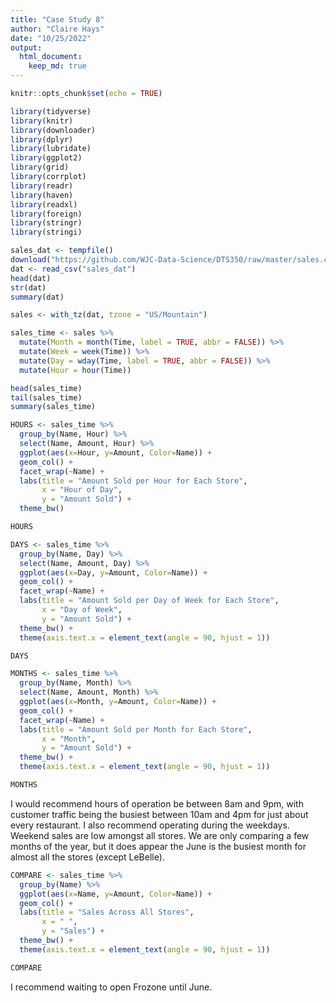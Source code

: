 ```yaml
---
title: "Case Study 8"
author: "Claire Hays"
date: "10/25/2022"
output: 
  html_document:
    keep_md: true
---
```


```r
knitr::opts_chunk$set(echo = TRUE)
```

```r

library(tidyverse)
library(knitr)
library(downloader)
library(dplyr)
library(lubridate)
library(ggplot2)
library(grid)
library(corrplot)
library(readr) 
library(haven)
library(readxl)
library(foreign)
library(stringr)
library(stringi)

```

```r
sales_dat <- tempfile()
download("https://github.com/WJC-Data-Science/DTS350/raw/master/sales.csv", "sales_dat", mode = "wb")
dat <- read_csv("sales_dat")
head(dat)
str(dat)
summary(dat)
```

```r
sales <- with_tz(dat, tzone = "US/Mountain")
```

```r
sales_time <- sales %>%
  mutate(Month = month(Time, label = TRUE, abbr = FALSE)) %>%
  mutate(Week = week(Time)) %>%
  mutate(Day = wday(Time, label = TRUE, abbr = FALSE)) %>%
  mutate(Hour = hour(Time)) 

head(sales_time)
tail(sales_time)
summary(sales_time)
```

```r
HOURS <- sales_time %>%
  group_by(Name, Hour) %>%
  select(Name, Amount, Hour) %>%
  ggplot(aes(x=Hour, y=Amount, Color=Name)) +
  geom_col() +
  facet_wrap(~Name) +
  labs(title = "Amount Sold per Hour for Each Store",
       x = "Hour of Day",
       y = "Amount Sold") +
  theme_bw()

HOURS

DAYS <- sales_time %>%
  group_by(Name, Day) %>%
  select(Name, Amount, Day) %>%
  ggplot(aes(x=Day, y=Amount, Color=Name)) +
  geom_col() +
  facet_wrap(~Name) +
  labs(title = "Amount Sold per Day of Week for Each Store",
       x = "Day of Week",
       y = "Amount Sold") +
  theme_bw() +
  theme(axis.text.x = element_text(angle = 90, hjust = 1))

DAYS

MONTHS <- sales_time %>%
  group_by(Name, Month) %>%
  select(Name, Amount, Month) %>%
  ggplot(aes(x=Month, y=Amount, Color=Name)) +
  geom_col() +
  facet_wrap(~Name) +
  labs(title = "Amount Sold per Month for Each Store",
       x = "Month",
       y = "Amount Sold") +
  theme_bw() +
  theme(axis.text.x = element_text(angle = 90, hjust = 1))

MONTHS  
```
I would recommend hours of operation be between 8am and 9pm, with customer traffic being the busiest between 10am and 4pm for just about every restaurant.  I also recommend operating during the weekdays.  Weekend sales are low amongst all stores.  We are only comparing a few months of the year, but it does appear the June is the busiest month for almost all the stores (except LeBelle). 

```r
COMPARE <- sales_time %>%
  group_by(Name) %>%
  ggplot(aes(x=Name, y=Amount, Color=Name)) +
  geom_col() +
  labs(title = "Sales Across All Stores",
       x = " ",
       y = "Sales") +
  theme_bw() +
  theme(axis.text.x = element_text(angle = 90, hjust = 1))

COMPARE
```

I recommend waiting to open Frozone until June.